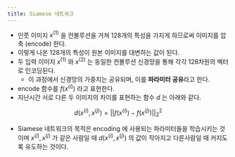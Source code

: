 ```yaml
---
title: Siamese 네트워크
---
```


- 인풋 이미지 $x^{(1)}$ 을 컨볼루션을 거쳐 128개의 특성을 가지게 하므로써 이미지를 압축 (encode) 한다.
- 이렇게 나온 128개의 특성이 원본 이미지를 대변하는 값이 된다.
- 두 입력 이미지 $x^{(1)}$ 와 $x^{(2)}$ 는 동일한 컨볼루션 신경망을 통해 각각 128차원의 벡터로 인코딩된다.
    - 이 과정에서 신경망의 가중치는 공유되며, 이를 **파라미터 공유**라고 한다.
- encode 함수를 $f(x^{(i)})$ 라고 표현한다.
- 지난시간 서로 다른 두 이미지의 차이를 표현하는 함수 $d$ 는 아래와 같다.

$$
d(x^{(i)}, x^{(j)})=||f(x^{(i)})-f(x^{(j)})||^2_2
$$

- Siamese 네트워크의 목적은 encoding 에 사용되는 파라미터들을 학습시키는 것이며 $x^{(i)}, x^{(j)}$  가 같은 사람일 때 $d(x^{(i)}, x^{(j)})$ 의 값이 작아지고 다른사람일 때 커지도록 유도하는 것이다.